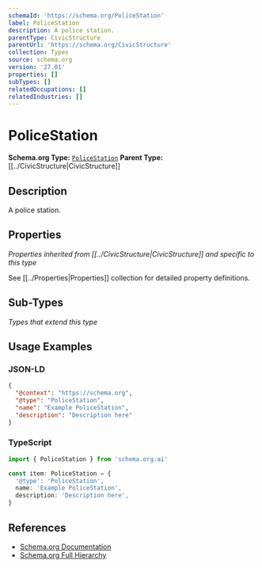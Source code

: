 ```yaml
---
schemaId: 'https://schema.org/PoliceStation'
label: PoliceStation
description: A police station.
parentType: CivicStructure
parentUrl: 'https://schema.org/CivicStructure'
collection: Types
source: schema.org
version: '27.01'
properties: []
subTypes: []
relatedOccupations: []
relatedIndustries: []
---
```

# PoliceStation

**Schema.org Type:** [`PoliceStation`](https://schema.org/PoliceStation)
**Parent Type:** [[../CivicStructure|CivicStructure]]

## Description

A police station.

## Properties

*Properties inherited from [[../CivicStructure|CivicStructure]] and specific to this type*

See [[../Properties|Properties]] collection for detailed property definitions.

## Sub-Types

*Types that extend this type*

## Usage Examples

### JSON-LD

```json
{
  "@context": "https://schema.org",
  "@type": "PoliceStation",
  "name": "Example PoliceStation",
  "description": "Description here"
}
```

### TypeScript

```typescript
import { PoliceStation } from 'schema.org.ai'

const item: PoliceStation = {
  '@type': 'PoliceStation',
  name: 'Example PoliceStation',
  description: 'Description here',
}
```

## References

- [Schema.org Documentation](https://schema.org/PoliceStation)
- [Schema.org Full Hierarchy](https://schema.org/docs/full.html)

